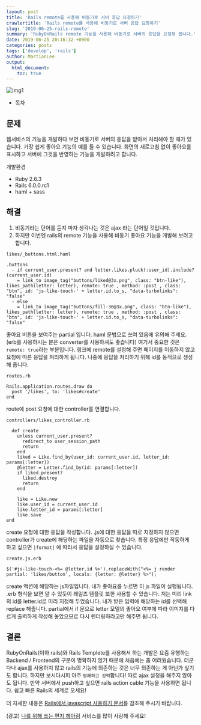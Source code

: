 ```yaml
---
layout: post
title: 'Rails remote를 사용해 비동기로 서버 응답 요청하기'
crawlertitle: 'Rails remote를 사용해 비동기로 서버 응답 요청하기'
slug: '2019-06-25-rails-remote'
summary: 'RubyOnRails remote 기능을 사용해 비동기로 서버의 응답을 요청해 봅니다.'
date: 2019-06-25 20:16:32 +0900
categories: posts
tags: ['develop', 'rails']
author: MartianLee
output:
  html_document:
    toc: true
---
```


![img1](./contents/190625_rails_remote/example.png)

- 목차

## 문제

웹서비스의 기능을 개발하다 보면 비동기로 서버의 응답을 받아서 처리해야 할 때가 있습니다. 가장 쉽게 좋아요 기능의 예를 들 수 있습니다. 화면의 새로고침 없이 좋아요를 표시하고 서버에 그것을 반영하는 기능을 개발하려고 합니다.

개발환경

- Ruby 2.6.3
- Rails 6.0.0.rc1
- haml + sass

## 해결

1. 비동기라는 단어를 듣지 마자 생각나는 것은 ajax 라는 단어일 것입니다.
2. 하지만 이번엔 rails의 remote 기능을 사용해 비동기 좋아요 기능을 개발해 보려고 합니다.

`likes/_buttons.html.haml`

```
.buttons
  - if current_user.present? and letter.likes.pluck(:user_id).include?(current_user.id)
    = link_to image_tag("buttons/liked@3x.png", class: "btn-like"), likes_path(letter: letter), remote: true , method: :post , class: "btn", id: 'js-like-touch-' + letter.id.to_s, "data-turbolinks": "false"
  - else
    = link_to image_tag("buttons/fill-36@3x.png", class: "btn-like"), likes_path(letter: letter), remote: true , method: :post , class: "btn", id: 'js-like-touch-' + letter.id.to_s, "data-turbolinks": "false"
```

좋아요 버튼을 보여주는 partial 입니다. haml 문법으로 쓰여 있음에 유의해 주세요. (erb를 사용하시는 분은 converter를 사용하셔도 좋습니다) 여기서 중요한 것은 `remote: true`라는 부분입니다. 링크에 remote를 설정해 주면 페이지를 이동하지 않고 요청에 따른 응답을 처리하게 됩니다. 나중에 응답을 처리하기 위해 id를 동적으로 생성해 줍니다.

`routes.rb`

```
Rails.application.routes.draw do
  post '/likes', to: 'likes#create'
end
```

route에 post 요청에 대한 controller를 연결합니다.

`controllers/likes_controller.rb`

```
  def create
    unless current_user.present?
      redirect_to user_session_path
      return
    end
    liked = Like.find_by(user_id: current_user.id, letter_id: params[:letter])
    @letter = Letter.find_by(id: params[:letter])
    if liked.present?
      liked.destroy
      return
    end

    like = Like.new
    like.user_id = current_user.id
    like.letter_id = params[:letter]
    like.save
end
```

create 요청에 대한 응답을 작성합니다.
.js에 대한 응답을 따로 지정하지 않으면 controller가 create에 해당하는 파일을 자동으로 찾습니다. 특정 응답에만 작동하게 하고 싶으면 `|format|` 에 따라서 응답을 설정하실 수 있습니다.

`create.js.erb`

```
$('#js-like-touch-<%= @letter.id %>').replaceWith("<%= j render partial: 'likes/button', locals: {letter: @letter} %>");
```

create 액션에 해당하는 js파일입니다. 내가 좋아요를 누르면 이 js 파일이 실행됩니다. .erb 형식을 보면 알 수 있듯이 레일즈 템플릿 또한 사용할 수 있습니다. 저는 미리 link의 id를 letter.id로 미리 지정해 두었습니다. 내가 받은 입력에 해당하는 id를 선택해 replace 해줍니다. partial에서 if 문으로 letter 모델의 좋아요 여부에 따라 이미지를 다르게 출력하게 작성해 놓았으므로 다시 렌더링하라고만 해주면 됩니다.

## 결론

RubyOnRails(이하 rails)와 Rails Templete를 사용해서 하는 개발은 요즘 유행하는 Backend / Frontend의 구분이 명확하지 않기 때문에 처음에는 좀 어려웠습니다. 더군다나 ajax를 사용하지 않고 rails의 기능에 의존하는 것은 너무 의존하는 게 아닌가 싶기도 합니다. 하지만 보시다시피 아주 `명쾌하고 강력`합니다! 따로 ajax 설정을 해주지 않아도 됩니다. 만약 서버에서 push하고 싶으면 rails action cable 기능을 사용하면 됩니다. 쉽고 빠른 Rails의 세계로 오세요!

더 자세한 내용은 [Rails에서 javascript 사용하기 문서](https://guides.rorlab.org/working_with_javascript_in_rails.html)를 참조해 주시기 바랍니다.

(광고) [나를 위해 쓰는 편지 헤아림](http://hearim.me) 서비스를 많이 사랑해 주세요!
